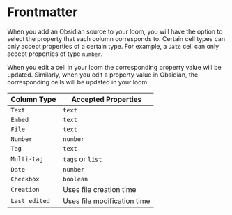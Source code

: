 # Frontmatter

When you add an Obsidian source to your loom, you will have the option to select the property that each column corresponds to. Certain cell types can only accept properties of a certain type. For example, a `Date` cell can only accept properties of type `number`.

When you edit a cell in your loom the corresponding property value will be updated. Similarly, when you edit a property value in Obsidian, the corresponding cells will be updated in your loom.

| Column Type   | Accepted Properties         |
| ------------- | --------------------------- |
| `Text`        | `text`                      |
| `Embed`       | `text`                      |
| `File`        | `text`                      |
| `Number`      | `number`                    |
| `Tag`         | `text`                      |
| `Multi-tag`   | `tags` or `list`            |
| `Date`        | `number`                    |
| `Checkbox`    | `boolean`                   |
| `Creation`    | Uses file creation time     |
| `Last edited` | Uses file modification time |
